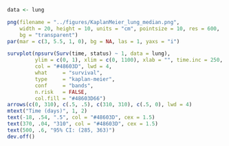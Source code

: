 ```r
data <- lung

png(filename = "../figures/KaplanMeier_lung_median.png", 
    width = 20, height = 10, units = "cm", pointsize = 10, res = 600, 
    bg = "transparent")
par(mar = c(3, 5.5, 1, 0), bg = NA, las = 1, yaxs = "i")

survplot(npsurv(Surv(time, status) ~ 1, data = lung), 
         ylim = c(0, 1), xlim = c(0, 1100), xlab = "", time.inc = 250, 
         col = "#48603D", lwd = 4, 
         what     = "survival", 
         type     = "kaplan-meier", 
         conf     = "bands", 
         n.risk   = FALSE, 
         col.fill = "#48603D66")
arrows(c(0, 310), c(.5, .5), c(310, 310), c(.5, 0), lwd = 4)
mtext("Time (days)", 1, 2)
text(-18, .54, ".5", col = "#48603D", cex = 1.5)
text(370, .04, "310", col = "#48603D", cex = 1.5)
text(500, .6, "95% CI: (285, 363)")
dev.off()
```
